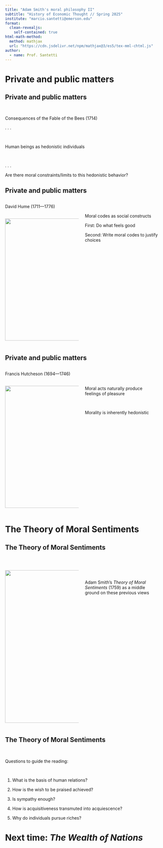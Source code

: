 ```yaml
---
title: "Adam Smith's moral philosophy II"
subtitle: "History of Economic Thought // Spring 2025"
institute: "marcio.santetti@emerson.edu"
format: 
  clean-revealjs:
    self-contained: true
html-math-method:
  method: mathjax
  url: "https://cdn.jsdelivr.net/npm/mathjax@3/es5/tex-mml-chtml.js"
author:
  - name: Prof. Santetti
---
```

  
# Private and public matters {background-color="#62259D"}
  
  
  
## Private and public matters

<br>

Consequences of the [Fable of the Bees]{.note} (1714)

. . .

<br>

Human beings as [hedonistic]{.note} individuals

<br>

. . .


Are there [moral constraints/limits]{.note} to this hedonistic behavior?


## Private and public matters


:::: {.columns}

::: {.column width="50%"}

[David Hume]{.note} (1711&mdash;1776)

<br>
![](hume.png){fig-align="left" width="300" height="400"}
:::

::: {.column width="50%" }

<br>

Moral codes as [social constructs]{.note}


[First]{.note}: Do what feels good

[Second]{.note}: Write moral codes to justify choices

:::

::::


## Private and public matters


:::: {.columns}

::: {.column width="50%"}

[Francis Hutcheson]{.note} (1694&mdash;1746)

<br>
![](hutch.png){fig-align="left" width="300" height="400"}
:::

::: {.column width="50%" }

<br><br>

Moral acts [naturally]{.note} produce feelings of [pleasure]{.note}


<br>

Morality is [inherently hedonistic]{.note}

:::

::::


# The Theory of Moral Sentiments {background-color="#62259D"}


## The Theory of Moral Sentiments

:::: {.columns}

::: {.column width="50%"}



<br>

![](tms.png){fig-align="left" width="300" height="500"}
:::

::: {.column width="50%" }

<br>

<br>

Adam Smith's *Theory of Moral Sentiments* (1759) as a [middle ground]{.note} on these previous views

:::

::::




## The Theory of Moral Sentiments

<br>

[Questions]{.note} to guide the reading:

<br>

1. What is the [basis of human relations]{.note}?

2. How is the wish to [be praised]{.note} achieved?

3. Is [sympathy]{.note} enough?

4. How is [acquisitiveness]{.note} transmuted into [acquiescence]{.note}?

5. Why do individuals [pursue]{.note} riches?




# Next time: *The Wealth of Nations* {background-color="#62259D"}